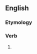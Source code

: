 ==English==

===Etymology===
{{suffix|en|befall|eth}}

===Verb===
{{head|en|verb form}}

# {{en-archaic third-person singular of|befall}}